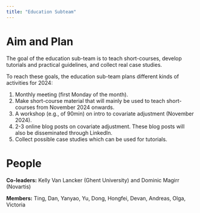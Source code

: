 ```yaml
---
title: "Education Subteam"
---
```


# Aim and Plan

The goal of the education sub-team is to teach short-courses, develop tutorials and practical guidelines, and collect real case studies.

To reach these goals, the education sub-team plans different kinds of activities for 2024:

1.  Monthly meeting (first Monday of the month).
2.  Make short-course material that will mainly be used to teach short-courses from November 2024 onwards.
3.  A workshop (e.g., of 90min) on intro to covariate adjustment (November 2024).
4.  2-3 online blog posts on covariate adjustment. These blog posts will also be disseminated through LinkedIn.
5.  Collect possible case studies which can be used for tutorials.

# People

**Co-leaders:** Kelly Van Lancker (Ghent University) and Dominic Magirr (Novartis)

**Members:** Ting, Dan, Yanyao, Yu, Dong, Hongfei, Devan, Andreas, Olga, Victoria
